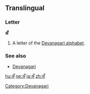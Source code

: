 {{also|अ|अं}}
==Translingual==

===Letter===
'''अँ'''

# A letter of the [[Devanagari alphabet]].

===See also===
* [[w:Devanagari|Devanagari]]

[[Category:Devanagari]]

[[hu:अँ]]
[[ne:अँ]]
[[ja:अँ]]
[[zh:अँ]]